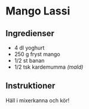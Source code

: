 # Mango Lassi

## Ingredienser

- 4 dl yoghurt
- 250 g fryst mango
- 1/2 st banan
- 1/2 tsk kardemumma _(mald)_

## Instruktioner

Häll i mixerkanna och kör!
